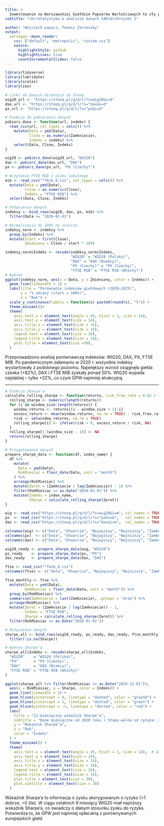 ```yaml
---
title: >
  Inwestowanie na Warszawskiej Giełdzie Papierów Wartościowych to zły pomysł.<br>
subtitle: "<br>Statystyka w analizie danych SAD<br>Projekt 1"

author: "Wojciech Łapacz, Tomasz Żarnovsky"
output:
  xaringan::moon_reader:
    css: ["default", "metropolis", "custom.css"]
    nature:
      highlightStyle: github
      highlightLines: true
      countIncrementalSlides: false
---
```


```r
library(tidyverse)
library(lubridate)
library(scales)
library(zoo)
```

```r
# Linki do danych dziennych ze Stooq
wig20_url <- "https://stooq.pl/q/d/l/?s=wig20&i=d"
dax_url <- "https://stooq.pl/q/d/l/?s=^dax&i=d"
px_url <- "https://stooq.pl/q/d/l/?s=^px&i=d"

# Funkcja do pobierania danych
pobierz_dane <- function(url, indeks) {
  read_csv(url, col_types = cols()) %>%
    mutate(Data = ymd(Data),
           Close = as.numeric(Zamkniecie),
           Indeks = indeks) %>%
    select(Data, Close, Indeks)
}

wig20 <- pobierz_dane(wig20_url, "WIG20")
dax <- pobierz_dane(dax_url, "DAX")
px <- pobierz_dane(px_url, "PX (Czechy)")

# Wczytanie FTSE MIB z pliku lokalnego
mib <- read_csv("^fmib_d.csv", col_types = cols()) %>%
  mutate(Data = ymd(Date),
         Close = as.numeric(Close),
         Indeks = "FTSE MIB") %>%
  select(Data, Close, Indeks)

# Połączenie danych
indeksy <- bind_rows(wig20, dax, px, mib) %>%
  filter(Data >= "2020-01-01")
```


```r
# Normalizacja do 100% na starcie
indeksy_norm <- indeksy %>%
  group_by(Indeks) %>%
  mutate(start = first(Close),
         Zmieniony = Close / start * 100)

indeksy_norm$Indeks <- recode(indeksy_norm$Indeks,
                              "WIG20" = "WIG20 (Polska)",
                              "DAX" = "DAX (Niemcy)",
                              "PX (Czechy)" = "PX (Czechy)",
                              "FTSE MIB" = "FTSE MIB (Włochy)")
# Wykres
ggplot(indeksy_norm, aes(x = Data, y = Zmieniony, color = Indeks)) +
  geom_line(linewidth = 1) +
  labs(title = "Porównanie indeksów giełdowych (2020–2025)",
       y = "% zmiany (start = 100%)",
       x = "Rok") +
  scale_y_continuous(labels = function(x) paste0(round(x), "%")) +
  theme_minimal()+
  theme(
    axis.text.x = element_text(angle = 45, hjust = 1, size = 14),
    axis.text.y = element_text(size = 14),
    axis.title.x = element_text(size = 16),
    axis.title.y = element_text(size = 16),
    legend.text = element_text(size = 16),
    legend.title = element_text(size = 18),
    plot.title = element_text(size =30),
  )
```

Przeprowadzono analizę porównawczą indeksów: WIG20, DAX, PX, FTSE MIB. Po pandemicznym załamaniu w 2020 r. wszystkie indeksy wystartowały z podobnego poziomu. Największy wzrost osiągnęła giełda czeska (+82%), DAX i FTSE MIB zyskały ponad 50%. WIG20 wypada najsłabiej – tylko +22%, co czyni GPW najmniej atrakcyjną.

---

```r

# Funkcja Sharpe'a
calculate_rolling_sharpe <- function(returns, risk_free_rate = 0.02 / 12, window_size = 12) {
  rolling_sharpe <- numeric(length(returns))
  for (i in window_size:length(returns)) {
    window_returns <- returns[(i - window_size + 1):i]
    excess_return <- mean(window_returns, na.rm = TRUE) - risk_free_rate
    risk <- sd(window_returns, na.rm = TRUE)
    rolling_sharpe[i] <- ifelse(risk > 0, excess_return / risk, NA)
  }
  rolling_sharpe[1:(window_size - 1)] <- NA
  return(rolling_sharpe)
}

# Przygotowanie danych
prepare_sharpe_data <- function(df, index_name) {
  df %>%
    mutate(
      Data = ymd(Data),
      RokMiesiac = floor_date(Data, unit = "month")
    ) %>%
    arrange(RokMiesiac) %>%
    mutate(Zwrot = (Zamkniecie / lag(Zamkniecie)) - 1) %>%
    filter(RokMiesiac >= as.Date("2020-01-01")) %>%
    mutate(Indeks = index_name,
           Sharpe = calculate_rolling_sharpe(Zwrot))
}

wig <- read_csv("https://stooq.pl/q/d/l/?s=wig20&i=m", col_names = TRUE)
px  <- read_csv("https://stooq.pl/q/d/l/?s=^px&i=m",   col_names = TRUE)
dax <- read_csv("https://stooq.pl/q/d/l/?s=^dax&i=m",  col_names = TRUE)

colnames(wig) <- c("Data", "Otwarcie", "Najwyzszy", "Najnizszy", "Zamkniecie", "Wolumen")
colnames(px)  <- c("Data", "Otwarcie", "Najwyzszy", "Najnizszy", "Zamkniecie", "Wolumen")
colnames(dax) <- c("Data", "Otwarcie", "Najwyzszy", "Najnizszy", "Zamkniecie", "Wolumen")

wig20_ready <- prepare_sharpe_data(wig, "WIG20")
px_ready    <- prepare_sharpe_data(px, "PX")
dax_ready   <- prepare_sharpe_data(dax, "DAX")

ftse <- read_csv("^fmib_d.csv")
colnames(ftse) <- c("Data", "Otwarcie", "Najwyzszy", "Najnizszy", "Zamkniecie", "Wolumen")

ftse_monthly <- ftse %>%
  mutate(Data = ymd(Data),
         RokMiesiac = floor_date(Data, unit = "month")) %>%
  group_by(RokMiesiac) %>%
  summarise(Zamkniecie = last(Zamkniecie), .groups = "drop") %>%
  arrange(RokMiesiac) %>%
  mutate(Zwrot = (Zamkniecie / lag(Zamkniecie)) - 1,
         Indeks = "FTSE MIB",
         Sharpe = calculate_rolling_sharpe(Zwrot)) %>%
  filter(RokMiesiac >= as.Date("2020-01-01"))

# Połączenie danych
sharpe_all <- bind_rows(wig20_ready, px_ready, dax_ready, ftse_monthly) %>%
  filter(!is.na(Sharpe))

# Wykres Sharpe'a
sharpe_all$Indeks <- recode(sharpe_all$Indeks,
  "WIG20"    = "WIG20 (Polska)",
  "PX"       = "PX (Czechy)",
  "DAX"      = "DAX (Niemcy)",
  "FTSE MIB" = "FTSE MIB (Włochy)"
)

ggplot(sharpe_all %>% filter(RokMiesiac >= as.Date("2020-12-01")),
  aes(x = RokMiesiac, y = Sharpe, color = Indeks)) +
  geom_line(linewidth = 1) +
  geom_hline(yintercept = 0, linetype = "dashed", color = "gray50") +
  geom_hline(yintercept = 1, linetype = "dotted", color = "green") +
  geom_hline(yintercept = -1, linetype = "dotted", color = "red") +
  labs(
    title = "12-miesięczny wskaźnik Sharpe’a",
    subtitle = "Dane miesięczne od 2020 roku • Stopa wolna od ryzyka: 2% rocznie",
    y = "Wskaźnik Sharpe’a",
    x = "Rok",
    color = "Indeks"
  ) +
  theme_minimal() +
  theme(
    axis.text.x = element_text(angle = 45, hjust = 1, size = 14),  # Zwiększenie czcionki na osi X
    axis.text.y = element_text(size = 14),
    axis.title.x = element_text(size = 16),
    axis.title.y = element_text(size = 16),
    legend.text = element_text(size = 16),
    legend.title = element_text(size = 18),
    plot.title = element_text(size = 30),
    plot.subtitle = element_text(size = 20)
  )
```

Wskaźnik Sharpe'a to informacja o zysku skorygowanym o ryzyko (>1 dobrze, <0 źle). W ciągu ostatnich 9 miesięcy WIG20 miał najniższy wskaźnik Sharpe’a, co świadczy o słabym stosunku zysku do ryzyka. Potwierdza to, że GPW jest najmniej opłacalną z porównywanych europejskich giełd.